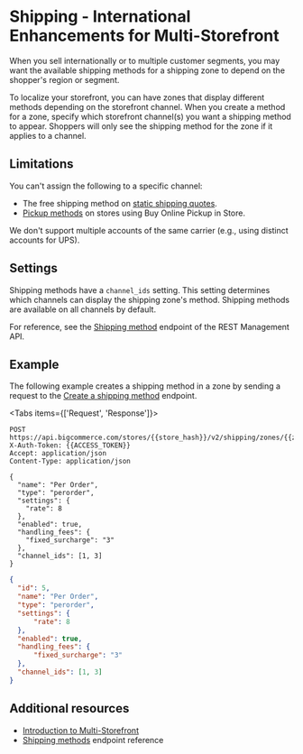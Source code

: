# Shipping - International Enhancements for Multi-Storefront

When you sell internationally or to multiple customer segments, you may want the available shipping methods for a shipping zone to depend on the shopper's region or segment.

To localize your storefront, you can have zones that display different methods depending on the storefront channel. 
When you create a method for a zone, specify which storefront channel(s) you want a shipping method to appear. Shoppers will only see the shipping method for the zone if it applies to a channel.

## Limitations

You can't assign the following to a specific channel:
- The free shipping method on [static shipping quotes](https://support.bigcommerce.com/s/article/Shipping-Methods#static).
- [Pickup methods](/docs/integrations/buy-online-pick-up-in-store#pickup-methods-api) on stores using Buy Online Pickup in Store.

We don't support multiple accounts of the same carrier (e.g., using distinct accounts for UPS).

## Settings

Shipping methods have a `channel_ids` setting. This setting determines which channels can display the shipping zone's method. Shipping methods are available on all channels by default.

For reference, see the [Shipping method](/docs/rest-management/shipping-v2/shipping-method) endpoint of the REST Management API.

## Example

The following example creates a shipping method in a zone by sending a request to the [Create a shipping method](/docs/rest-management/shipping-v2/shipping-method#create-a-shipping-method) endpoint. 

<Tabs items={['Request', 'Response']}>
  <Tab>

  ```http filename="Example request: Create a shipping method for a zone" showLineNumbers copy
  POST https://api.bigcommerce.com/stores/{{store_hash}}/v2/shipping/zones/{{zone_id}}/methods
  X-Auth-Token: {{ACCESS_TOKEN}}
  Accept: application/json
  Content-Type: application/json

  {
    "name": "Per Order",
    "type": "perorder",
    "settings": {
      "rate": 8
    },
    "enabled": true,
    "handling_fees": {
      "fixed_surcharge": "3"
    },
    "channel_ids": [1, 3]
  }
  ```

  </Tab>
  <Tab>

  ```json filename="Example response: Create a shipping method for a zone" showLineNumbers copy
  {
    "id": 5,
    "name": "Per Order",
    "type": "perorder",
    "settings": {
        "rate": 8
    },
    "enabled": true,
    "handling_fees": {
        "fixed_surcharge": "3"
    },
    "channel_ids": [1, 3]
  }
  ```

  </Tab>
</Tabs>


## Additional resources

- [Introduction to Multi-Storefront](/docs/storefront/multi-storefront)
- [Shipping methods](/docs/rest-management/shipping-v2/shipping-method) endpoint reference